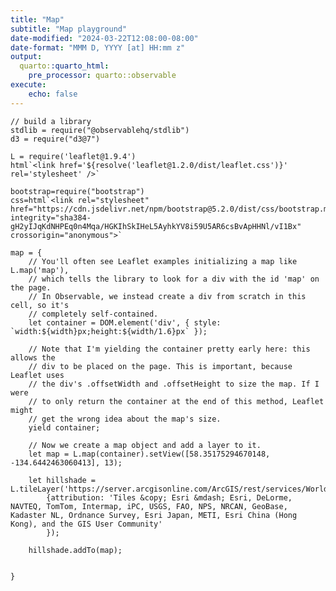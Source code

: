 ```yaml
---
title: "Map"
subtitle: "Map playground"
date-modified: "2024-03-22T12:08:00-08:00"
date-format: "MMM D, YYYY [at] HH:mm z"
output:
  quarto::quarto_html:
    pre_processor: quarto::observable
execute:
    echo: false
---
```


```ojs
// build a library
stdlib = require("@observablehq/stdlib")
d3 = require("d3@7")

L = require('leaflet@1.9.4')
html`<link href='${resolve('leaflet@1.2.0/dist/leaflet.css')}' rel='stylesheet' />`

bootstrap=require("bootstrap")
css=html`<link rel="stylesheet" href="https://cdn.jsdelivr.net/npm/bootstrap@5.2.0/dist/css/bootstrap.min.css" integrity="sha384-gH2yIJqKdNHPEq0n4Mqa/HGKIhSkIHeL5AyhkYV8i59U5AR6csBvApHHNl/vI1Bx" crossorigin="anonymous">`
```





```ojs
map = {
    // You'll often see Leaflet examples initializing a map like L.map('map'),
    // which tells the library to look for a div with the id 'map' on the page.
    // In Observable, we instead create a div from scratch in this cell, so it's
    // completely self-contained.
    let container = DOM.element('div', { style: `width:${width}px;height:${width/1.6}px` });

    // Note that I'm yielding the container pretty early here: this allows the
    // div to be placed on the page. This is important, because Leaflet uses
    // the div's .offsetWidth and .offsetHeight to size the map. If I were
    // to only return the container at the end of this method, Leaflet might
    // get the wrong idea about the map's size.
    yield container;

    // Now we create a map object and add a layer to it.
    let map = L.map(container).setView([58.35175294670148, -134.6442463060413], 13);

    let hillshade = L.tileLayer('https://server.arcgisonline.com/ArcGIS/rest/services/World_Topo_Map/MapServer/tile/{z}/{y}/{x}', 
        {attribution: 'Tiles &copy; Esri &mdash; Esri, DeLorme, NAVTEQ, TomTom, Intermap, iPC, USGS, FAO, NPS, NRCAN, GeoBase, Kadaster NL, Ordnance Survey, Esri Japan, METI, Esri China (Hong Kong), and the GIS User Community'
        });
  
    hillshade.addTo(map);


}


```
